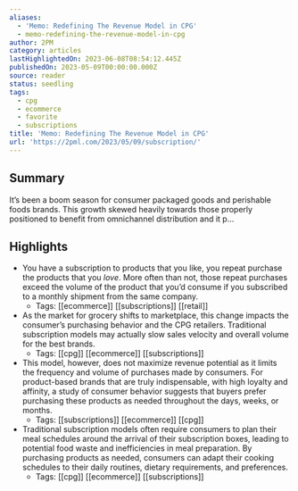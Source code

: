 ```yaml
---
aliases:
  - 'Memo: Redefining The Revenue Model in CPG'
  - memo-redefining-the-revenue-model-in-cpg
author: 2PM
category: articles
lastHighlightedOn: 2023-06-08T08:54:12.445Z
publishedOn: 2023-05-09T00:00:00.000Z
source: reader
status: seedling
tags:
  - cpg
  - ecommerce
  - favorite
  - subscriptions
title: 'Memo: Redefining The Revenue Model in CPG'
url: 'https://2pml.com/2023/05/09/subscription/'
---
```

## Summary

It’s been a boom season for consumer packaged goods and perishable foods brands. This growth skewed heavily towards those properly positioned to benefit from omnichannel distribution and it p…

## Highlights

- You have a subscription to products that you like, you repeat purchase the products that you _love_. More often than not, those repeat purchases exceed the volume of the product that you’d consume if you subscribed to a monthly shipment from the same company.
    - Tags: [[ecommerce]] [[subscriptions]] [[retail]]
- As the market for grocery shifts to marketplace, this change impacts the consumer’s purchasing behavior and the CPG retailers. Traditional subscription models may actually slow sales velocity and overall volume for the best brands.
    - Tags: [[cpg]] [[ecommerce]] [[subscriptions]]
- This model, however, does not maximize revenue potential as it limits the frequency and volume of purchases made by consumers. For product-based brands that are truly indispensable, with high loyalty and affinity, a study of consumer behavior suggests that buyers prefer purchasing these products as needed throughout the days, weeks, or months.
    - Tags: [[subscriptions]] [[ecommerce]] [[cpg]]
- Traditional subscription models often require consumers to plan their meal schedules around the arrival of their subscription boxes, leading to potential food waste and inefficiencies in meal preparation. By purchasing products as needed, consumers can adapt their cooking schedules to their daily routines, dietary requirements, and preferences.
    - Tags: [[cpg]] [[ecommerce]] [[subscriptions]]
